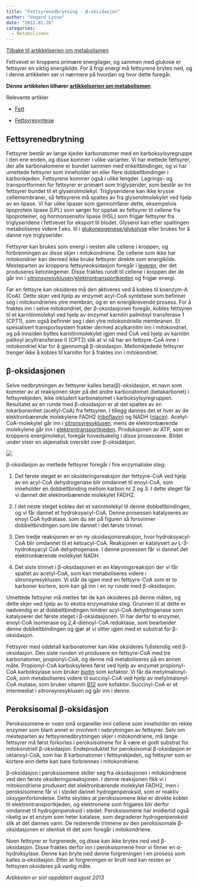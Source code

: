 ```yaml
---
title: "Fettsyrenedbrytning - β-oksidasjon"
author: "Vegard Lysne"
date: "2012.01.26"
categories: 
  - Metabolismen
---
```


[Tilbake til artikkelserien om metabolismen](../../metabolismen.html)

Fettvevet er kroppens primære energilager, og sammen med glukose er fettsyrer en viktig energikilde. For å frigi energi må fettsyrene brytes ned, og i denne artikkelen ser vi nærmere på hvordan og hvor dette foregår. 

**Denne artikkelen tilhører [artikkelserien om metabolismen](brokenlink/innforing-i-metabolismen/ "Innføring i metabolismen")\
**

Relevante artikler

-   [Fett](brokenlink/fett/ "Fett")

-   [Fettsyresyntese](brokenlink/fettsyresyntese/ "Fettsyresyntese")

## Fettsyrenedbrytning

Fettsyrer består av lange kjeder karbonatomer med en karboksylsyregruppe i den ene enden, og disse kommer i ulike varianter. Vi har mettede fettsyrer, der alle karbonatomene er bundet sammen med enkeltbindinger, og vi har umettede fettsyrer som inneholder en eller flere dobbeltbindinger i karbonkjeden. Fettsyrene kommer også i ulike lengder. Lagrings- og transportformen for fettsyrer er primært som triglyserider, som består av tre fettsyrer bundet til et glyserolmolekyl. Triglyseridene kan ikke krysse cellemembraner, så fettsyrene må spaltes av fra glyserolmolekylet ved hjelp av en lipase. Vi har ulike lipaser som gjennomfører dette, eksempelvis lipoprotein lipase (LPL) som sørger for opptak av fettsyrer til cellene fra lipoproteiner, og hormonsensitiv lipase (HSL) som frigjør fettsyrer fra triglyseridene i fettvevet for eksport til blodet. Glyserol kan etter spaltingen metaboliseres videre f.eks. til i [glukoneogenese/glykolyse](brokenlink/glukosemetabolismen/ "Glukosemetabolismen") eller brukes for å danne nye triglyserider.

Fettsyrer kan brukes som energi i nesten alle cellene i kroppen, og forbrenningen av disse skjer i mitokondriene. De cellene som ikke har mitokondrier kan dermed ikke bruke fettsyrer direkte som energikilde. Mesteparten av kroppens fettsyreoksidasjon foregår i [leveren](brokenlink/leveren/ "Leveren – metabolismens dirigent"), der det produseres ketonlegemer. Disse fraktes rundt til cellene i kroppen der de går inn i [sitronsyresyklusen](brokenlink/sitronsyresyklusen/ "Sitronsyresyklusen")/[elektrontransportkjeden](brokenlink/elektrontransportkjeden/ "Elektrontransportkjeden") og frigjør energi.

Før en fettsyre kan oksideres må den aktiveres ved å kobles til koenzym-A (CoA). Dette skjer ved hjelp av enzymet acyl-CoA syntetase som befinner seg i mitokondrienes ytre membran, og er en energikrevende prosess. For å fraktes inn i selve mitokondriet, der β-oksidasjonen foregår, kobles fettsyren til et karnitinmolekyl ved hjelp av enzymet karnitin palmitoyl transferase 1 (CPT1), som også befinner seg i den ytre mitokondrielle membranen. Et spesialisert transportsystem frakter dermed acylkarnitin inn i mitokondriet, og på innsiden byttes karnitinmolekylet igjen med CoA ved hjelp av karnitin palitoyl acyltransferase II (CPT2) slik at vi nå har en fettsyre-CoA inne i mitokondriet klar for å gjennomgå β-oksidasjon. Mellomkjedede fettsyrer trenger ikke å kobles til karnitin for å fraktes inn i mitokondriet.

## β-oksidasjonen

Selve nedbrytningen av fettsyrer kalles beta(β)-oksidasjon, et navn som kommer av at reaksjonen skjer på det andre karbonatomet (betakarbonet) i fettsyrekjeden, ikke inkludert karbonatomet i karboksylsyregruppen. Resultatet av en runde med β-oksidasjon er at det spaltes av en tokarbonenhet (acetyl-CoA) fra fettsyren. I tillegg dannes det et hver av de elektronbærende molekylene FADH2 ([riboflavin](brokenlink/riboflavin/ "Riboflavin, vitamin B2")) og NADH ([niacin](brokenlink/niacin/ "Niacin, vitamin B3")). Acetyl-CoA-molekylet går inn i [sitronsyresyklusen](brokenlink/sitronsyresyklusen/ "Sitronsyresyklusen"), mens de elektronbærende molekylene går inn i [elektrontransportkjeden](brokenlink/elektrontransportkjeden/ "Elektrontransportkjeden"). Produksjonen av ATP, som er kroppens energimolekyl, foregår hovedsakelig i disse prosessene. Bildet under viser en skjematisk oversikt over β-oksidasjon.

![](images/clipboard-3258965485.png)

β-oksidasjon av mettede fettsyrer foregår i fire enzymatiske steg:

1.  Det første steget er en oksideringsreaksjon der fettsyre-CoA ved hjelp av en acyl-CoA dehydrogenase blir omdannet til enoyl-CoA, som inneholder en dobbeltbinding mellom karbon nr 2 og 3. I dette steget får vi dannet det elektronbærende molekylet FADH2.

2.  I det neste steget kobles det et vannmolekyl til denne dobbeltbindingen, og vi får dannet et hydroksyacyl-CoA. Denne prosessen katalyseres av enoyl CoA hydratase. som du ser på figuren så forsvinner dobbeltbindingen som ble dannet i det første trinnet.

3.  Den tredje reaksjonen er en ny oksidasjonsreaksjon, hvor hydroksyacyl-CoA blir omdannet til et ketoacyl-CoA. Reaksjonen er katalysert av L-3-hydroksyacyl CoA dehydrogenase. I denne prosessen får vi dannet det elektronbærende molekylet NADH.

4.  Det siste trinnet i β-oksidasjonen er en kløyvingsreaksjon der vi får spaltet av acetyl-CoA, som kan metaboliseres videre i sitronsyresyklusen. Vi står da igjen med en fettsyre-CoA som er to karboner kortere, som kan gå inn i en ny runde med β-oksidasjon.

Umettede fettsyrer må mettes før de kan oksideres på denne måten, og dette skjer ved hjelp av to ekstra enzymatiske steg. Grunnen til at dette er nødvendig er at dobbeltbindingen hindrer acyl-CoA dehydrogenase som katalyserer det første steget i β-oksidasjonen. Vi har derfor to enzymer, enoyl-CoA isomerase og 2,4-dienoyl-CoA reduktase, som bearbeider denne dobbeltbindingen og gjør at vi sitter igjen med et substrat for β-oksidasjon.

Fettsyrer med oddetall karbonatomer kan ikke oksideres fullstendig ved β-oksidasjon. Den siste runden vil produsere en fettsyre-CoA med tre karbonatomer, propionyl-CoA, og denne må metaboliseres på en annen måte. Propionyl-CoA karboksyleres først ved hjelp av enzymet propionyl-CoA karboksylase som bruker [biotin](brokenlink/biotin/ "Biotin, vitamin B7") som kofaktor. Vi får da metylmalonyl-CoA, som metaboliseres videre til succinyl-CoA ved hjelp av metylmalonyl-CoA mutase, som bruker vitamin [B12](brokenlink/b12/ "Kobalamin, vitamin B12") som kofaktor. Succinyl-CoA er et intermediat i sitronsyresyklusen og går inn i denne.

## Peroksisomal β-oksidasjon

Peroksisomene er noen små organeller inni cellene som inneholder en rekke enzymer som blant annet er involvert i nebrytningen av fettsyrer. Selv om mesteparten av fettsyrenedbrytningen skjer i mitokondriene, må lange fettsyrer må først forkortes i peroksisomene for å være et godt substrat for mitokondriell β-oksidasjon. Endeproduktet for peroksisomal β-oksidasjon er oktanoyl-CoA, som har 8 karbonatomer i fettsyrekjeden, og fettsyrer som er kortere enn dette kan bare forbrennes i mitokondriene.

β-oksidasjon i peroksisomene skiller seg fra oksidasjonen i mitokondriene ved den første oksideringsreaksjonen. I denne reaksjonen fikk vi i mitokondriene produsert det elektronbærende molekylet FADH2, men i peroksisomene får vi i stedet dannet hydrogenperoksid, som er reaktiv oksygenforbindelse. Dette skyldes at peroksisomene ikke er direkte koblet til elektrontransportkjeden, og elektronene som frigjøres blir derfor omdannet til hydrogenperoksid i stedet. Peroksisomene har imidlertid også rikelig av et enzym som heter katalase, som degraderer hydrogenperoksid slik at det dannes vann. De resterende trinnene av den peroksisomale β-oksidasjonen er identisk til det som foregår i mitokondriene.

Noen fettsyrer er forgrenede, og disse kan ikke brytes ned ved β-oksidasjon. Disse fraktes derfor inn i peroksisomene hvor vi finner en α-hydroksylase. Denne kan bryte ned denne forgreningen i en prosess som kalles α-oksidasjon. Etter at forgreningen er brutt ned kan resten av fettsyren oksideres på vanlig måte.

*Artikkelen er sist oppdatert august 2013*
